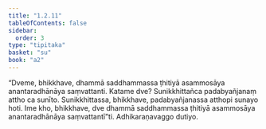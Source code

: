 ```yaml
---
title: "1.2.11"
tableOfContents: false
sidebar:
  order: 3
type: "tipitaka"
basket: "su"
book: "a2"
---
```



<DynamicBreadcrumb />

<Division number="21" book="a2" bookNo="15" page="60">

<Paragraph number="52" book="a2">
“Dveme, bhikkhave, dhammā saddhammassa ṭhitiyā asammosāya anantaradhānāya saṃvattanti. Katame dve? Sunikkhittañca padabyañjanaṃ attho ca sunīto. Sunikkhittassa, bhikkhave, padabyañjanassa atthopi sunayo hoti. Ime kho, bhikkhave, dve dhammā saddhammassa ṭhitiyā asammosāya anantaradhānāya saṃvattantī”ti.

</Paragraph>
</Division>

<Paragraph number="53" type="center" book="a2">
Adhikaraṇavaggo dutiyo.
</Paragraph>